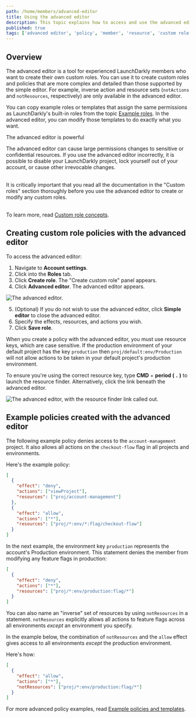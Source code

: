 ```yaml
---
path: /home/members/advanced-editor
title: Using the advanced editor
description: This topic explains how to access and use the advanced editor to create complex custom roles and policies.
published: true
tags: ['advanced editor', 'policy', 'member', 'resource', 'custom role']
---
```


## Overview

The advanced editor is a tool for experienced LaunchDarkly members who want to create their own custom roles. You can use it to create custom roles and policies that are more complex and detailed than those supported by the simple editor. For example, inverse action and resource sets (`notActions` and `notResources`, respectively) are only available in the advanced editor.

You can copy example roles or templates that assign the same permissions as LaunchDarkly's built-in roles from the topic [Example roles](/home/members/example-policies). In the advanced editor, you can modify those templates to do exactly what you want.

<Callout intent="alert">
<CalloutTitle>The advanced editor is powerful</CalloutTitle>
<CalloutDescription>

The advanced editor can cause large permissions changes to sensitive or confidential resources. If you use the advanced editor incorrectly, it is possible to disable your LaunchDarkly project, lock yourself out of your account, or cause other irrevocable changes.<br/><br/>

It is critically important that you read all the documentation in the "Custom roles" section thoroughly before you use the advanced editor to create or modify any custom roles.<br/><br/>

To learn more, read [Custom role concepts](/home/members/role-concepts).

</CalloutDescription>
</Callout>

## Creating custom role policies with the advanced editor

To access the advanced editor:

1. Navigate to **Account settings**.
2. Click into the **Roles** tab.
3. Click **Create role**. The "Create custom role" panel appears.
4. Click **Advanced editor**. The advanced editor appears.

![The advanced editor.](settings-roles-advanced-editor.png)

5. (Optional) If you do not wish to use the advanced editor, click **Simple editor** to close the advanced editor.
6. Specify the effects, resources, and actions you wish.
7. Click **Save role**.

When you create a policy with the advanced editor, you must use resource keys, which are case sensitive. If the production environment of your default project has the key `production` then `proj/default:env/Production` will not allow actions to be taken in your default project's production environment.

To ensure you're using the correct resource key, type **CMD** + **period ( `.` )** to launch the resource finder. Alternatively, click the link beneath the advanced editor.

![The advanced editor, with the resource finder link called out.](settings-roles-resource-finder-callout.png)

## Example policies created with the advanced editor

The following example policy denies access to the `account-management` project. It also allows all actions on the `checkout-flow` flag in all projects and environments.

Here's the example policy:

<CodeSample>
<CSTab label="Policy">

```json
[
  {
    "effect": "deny",
    "actions": ["viewProject"],
    "resources": ["proj/account-management"]
  },
  {
    "effect": "allow",
    "actions": ["*"],
    "resources": ["proj/*:env/*:flag/checkout-flow"]
  }
]
```

</CSTab>
</CodeSample>

In the next example, the environment key `production` represents the account's Production environment. This statement denies the member from modifying any feature flags in production:

<CodeSample>
<CSTab label="Statement">

```json
[
  {
    "effect": "deny",
    "actions": ["*"],
    "resources": ["proj/*:env/production:flag/*"]
  }
]
```

</CSTab>
</CodeSample>

You can also name an "inverse" set of resources by using `notResources` in a statement. `notResources` explicitly allows all actions to feature flags across all environments _except_ an environment you specify. 

In the example below, the combination of `notResources` and the `allow` effect gives access to all environments _except_ the production environment.


Here's how:

<CodeSample>
<CSTab label="notResources statement">

```json
[
  {
    "effect": "allow",
    "actions": ["*"],
    "notResources": ["proj/*:env/production:flag/*"]
  }
]
```

</CSTab>
</CodeSample>

For more advanced policy examples, read [Example policies and templates](/home/members/example-policies).